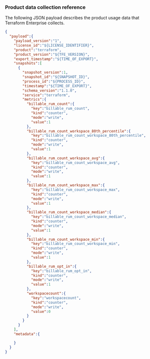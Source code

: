 ### Product data collection reference

The following JSON payload describes the product usage data that Terraform Enterprise collects.

```json
{
  "payload":{
    "payload_version":"1",
    "license_id":"${LICENSE_IDENTIFIER}",
    "product":"terraform",
    "product_version":"${TFE_VERSION}",
    "export_timestamp":"${TIME_OF_EXPORT}",
    "snapshots":[
      {
        "snapshot_version":1,
        "snapshot_id":"${SNAPSHOT_ID}",
        "process_id":"${PROCESS_ID}",
        "timestamp":"${TIME_OF_EXPORT}",
        "schema_version":"1.1.0",
        "service":"terraform",
        "metrics":{
          "billable_rum_count":{
            "key":"billable_rum_count",
            "kind":"counter",
            "mode":"write",
            "value":1
          },
          "billable_rum_count_workspace_80th_percentile":{
            "key":"billable_rum_count_workspace_80th_percentile",
            "kind":"counter",
            "mode":"write",
            "value":1
          },
          "billable_rum_count_workspace_avg":{
            "key":"billable_rum_count_workspace_avg",
            "kind":"counter",
            "mode":"write",
            "value":1
          },
          "billable_rum_count_workspace_max":{
            "key":"billable_rum_count_workspace_max",
            "kind":"counter",
            "mode":"write",
            "value":1
          },
          "billable_rum_count_workspace_median":{
            "key":"billable_rum_count_workspace_median",
            "kind":"counter",
            "mode":"write",
            "value":1
          },
          "billable_rum_count_workspace_min":{
            "key":"billable_rum_count_workspace_min",
            "kind":"counter",
            "mode":"write",
            "value":1
          },
          "billable_rum_opt_in":{
            "key":"billable_rum_opt_in",
            "kind":"counter",
            "mode":"write",
            "value":1
          },
          "workspacecount":{
            "key":"workspacecount",
            "kind":"counter",
            "mode":"write",
            "value":0
          }
        }
      }
    ],
    "metadata":{

    }
  }
}
```
